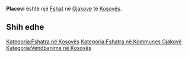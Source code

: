 {{Fshat në Kosovës
 | Emri                = Placevi
| srp_N_name = Placevi
| srp_N_FULL_NAME_RO = Placevi
| srp_N_FULL_NAME_ND_RO = Placevi
| srp_N_SORT_NAME_RG = PLACEVI
| srp_N_FULL_NAME_RG = Placevi
| srp_N_FULL_NAME_ND_RG = Placevi
| std_V_name = Placev
| std_V_FULL_NAME_RO = Placev
| std_V_FULL_NAME_ND_RO = Placev
| std_V_SORT_NAME_RG = PLACEV
| std_V_FULL_NAME_RG = Placev
| std_V_FULL_NAME_ND_RG = Placev

 | Emri (Rasa dhanore) = 
 | Figura              = 
 | Shteti              = Kosovo
 | Komuna              = Gjakovë
 | Kodi postar         = 
 | Sipërfaqja          = 

 | Popullsia           = 

 | Regj. i popullsisë  = 
 | Dend. e popullsisë  = 
 | Faqja zyrtare       = 
 <!--- Koordinatat ----> 
 | Gjerësia            = 42.416111
 | Gjatësia            = 21.170833
 | Lartësia            = 
}}
'''Placevi''' është një [[Fshat]] në [[Gjakovë]] të [[Kosovës]].

<!-- == Gjeografia == -->
<!-- == Historia == -->
<!-- == Demografia == -->
== Shih edhe ==
{{Komuna Gjakovë}}
{{Kosovo-Administrata-Cung}}

[[Kategoria:Fshatra në Kosovës]]
[[Kategoria:Fshatra në Kommunes Gjakovë]]
[[Kategoria:Vendbanime në Kosovës]]